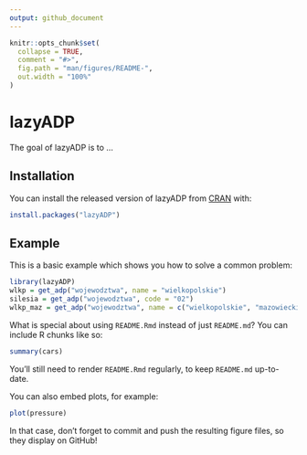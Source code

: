 ```yaml
---
output: github_document
---
```


<!-- README.md is generated from README.Rmd. Please edit that file -->

```r
knitr::opts_chunk$set(
  collapse = TRUE,
  comment = "#>",
  fig.path = "man/figures/README-",
  out.width = "100%"
)
```
# lazyADP

<!-- badges: start -->
<!-- badges: end -->

The goal of lazyADP is to ...

## Installation

You can install the released version of lazyADP from [CRAN](https://CRAN.R-project.org) with:

``` r
install.packages("lazyADP")
```

## Example

This is a basic example which shows you how to solve a common problem:

```r
library(lazyADP)
wlkp = get_adp("wojewodztwa", name = "wielkopolskie")
silesia = get_adp("wojewodztwa", code = "02")
wlkp_maz = get_adp("wojewodztwa", name = c("wielkopolskie", "mazowieckie"))
```

What is special about using `README.Rmd` instead of just `README.md`? You can include R chunks like so:

```r
summary(cars)
```

You'll still need to render `README.Rmd` regularly, to keep `README.md` up-to-date.

You can also embed plots, for example:

```r
plot(pressure)
```

In that case, don't forget to commit and push the resulting figure files, so they display on GitHub!
